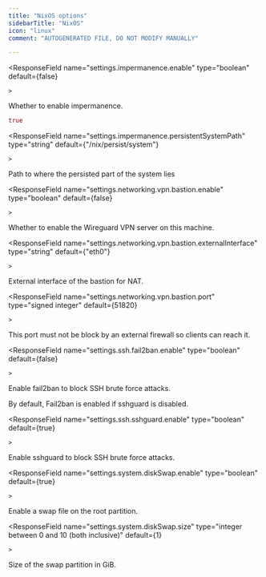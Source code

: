 ```yaml
---
title: "NixOS options"
sidebarTitle: "NixOS"
icon: "linux"
comment: "AUTOGENERATED FILE, DO NOT MODIFY MANUALLY"

---
```

<ResponseField
    name="settings.impermanence.enable"
    type="boolean"
    default={false}
    
    >
  Whether to enable impermanence.
  ```nix Example
true
```

</ResponseField>

<ResponseField
    name="settings.impermanence.persistentSystemPath"
    type="string"
    default={"/nix/persist/system"}
    
    >
  Path to where the persisted part of the system lies
  
</ResponseField>

<ResponseField
    name="settings.networking.vpn.bastion.enable"
    type="boolean"
    default={false}
    
    >
  Whether to enable the Wireguard VPN server on this machine.

  
</ResponseField>

<ResponseField
    name="settings.networking.vpn.bastion.externalInterface"
    type="string"
    default={"eth0"}
    
    >
  External interface of the bastion for NAT.

  
</ResponseField>

<ResponseField
    name="settings.networking.vpn.bastion.port"
    type="signed integer"
    default={51820}
    
    >
  
This port must not be block by an external firewall so clients can reach it.

  
</ResponseField>

<ResponseField
    name="settings.ssh.fail2ban.enable"
    type="boolean"
    default={false}
    
    >
  Enable fail2ban to block SSH brute force attacks.

By default, Fail2ban is enabled if sshguard is disabled.

  
</ResponseField>

<ResponseField
    name="settings.ssh.sshguard.enable"
    type="boolean"
    default={true}
    
    >
  Enable sshguard to block SSH brute force attacks.
  
</ResponseField>

<ResponseField
    name="settings.system.diskSwap.enable"
    type="boolean"
    default={true}
    
    >
  Enable a swap file on the root partition.
  
</ResponseField>

<ResponseField
    name="settings.system.diskSwap.size"
    type="integer between 0 and 10 (both inclusive)"
    default={1}
    
    >
  Size of the swap partition in GiB.
  
</ResponseField>


